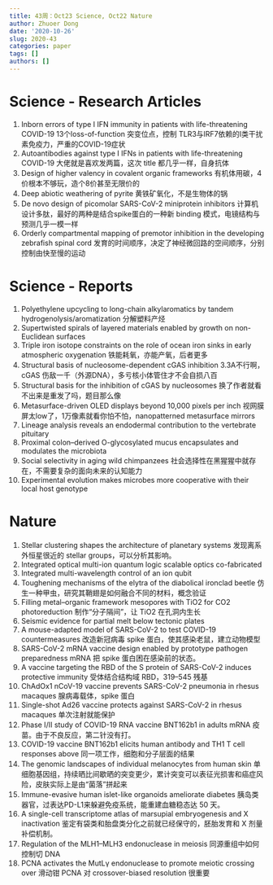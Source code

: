 ```yaml
---
title: 43周：Oct23 Science, Oct22 Nature
author: Zhuoer Dong
date: '2020-10-26'
slug: 2020-43
categories: paper
tags: []
authors: []
---
```

   


# Science - Research Articles

1. Inborn errors of type I IFN immunity in patients with life-threatening COVID-19
   13个loss-of-function 突变位点，控制 TLR3与IRF7依赖的I类干扰素免疫力，严重的COVID-19症状
2. Autoantibodies against type I IFNs in patients with life-threatening COVID-19
   大佬就是喜欢发两篇，这次 title 都几乎一样，自身抗体
3. Design of higher valency in covalent organic frameworks
   有机体用碳，4价根本不够玩，造个8价甚至无限价的
4. Deep abiotic weathering of pyrite
   黄铁矿氧化，不是生物体的锅
5. De novo design of picomolar SARS-CoV-2 miniprotein inhibitors
   计算机设计多肽，最好的两种是结合spike蛋白的一种新 binding 模式，电镜结构与预测几乎一模一样
6. Orderly compartmental mapping of premotor inhibition in the developing zebrafish spinal cord
   发育的时间顺序，决定了神经微回路的空间顺序，分别控制由快至慢的运动



# Science - Reports

1. Polyethylene upcycling to long-chain alkylaromatics by tandem hydrogenolysis/aromatization
   分解塑料产烃
2. Supertwisted spirals of layered materials enabled by growth on non-Euclidean surfaces
3. Triple iron isotope constraints on the role of ocean iron sinks in early atmospheric oxygenation
   铁能耗氧，亦能产氧，后者更多
4. Structural basis of nucleosome-dependent cGAS inhibition
   3.3A不行啊，cGAS 伤敌一千（外源DNA），多亏核小体管住才不会自损八百
5. Structural basis for the inhibition of cGAS by nucleosomes
   换了作者就看不出来是重发了吗，题目那么像
6. Metasurface-driven OLED displays beyond 10,000 pixels per inch
   视网膜屏太low了，1万像素就看你怕不怕，nanopatterned metasurface mirrors
7. Lineage analysis reveals an endodermal contribution to the vertebrate pituitary
8. Proximal colon–derived O-glycosylated mucus encapsulates and modulates the microbiota
9. Social selectivity in aging wild chimpanzees
   社会选择性在黑猩猩中就存在，不需要复杂的面向未来的认知能力
10. Experimental evolution makes microbes more cooperative with their local host genotype



# Nature

01. Stellar clustering shapes the architecture of planetary systems
   发现离系外恒星很近的 stellar groups，可以分析其影响。
02. Integrated optical multi-ion quantum logic
   scalable optics co-fabricated
03. Integrated multi-wavelength control of an ion qubit
04. Toughening mechanisms of the elytra of the diabolical ironclad beetle
    仿生一种甲虫，研究其鞘翅是如何融合不同的材料，概念验证
05. Filling metal–organic framework mesopores with TiO2 for CO2 photoreduction
   制作“分子隔间”，让 TiO2 在孔洞内生长
06. Seismic evidence for partial melt below tectonic plates
07. A mouse-adapted model of SARS-CoV-2 to test COVID-19 countermeasures
    改造新冠病毒 spike 蛋白，使其感染老鼠，建立动物模型
08. SARS-CoV-2 mRNA vaccine design enabled by prototype pathogen preparedness
    mRNA 把 spike 蛋白困在感染前的状态。
09. A vaccine targeting the RBD of the S protein of SARS-CoV-2 induces protective immunity
    受体结合结构域 RBD，319–545 残基
10. ChAdOx1 nCoV-19 vaccine prevents SARS-CoV-2 pneumonia in rhesus macaques
    腺病毒载体，spike 蛋白
11. Single-shot Ad26 vaccine protects against SARS-CoV-2 in rhesus macaques
    单次注射就能保护
12. Phase I/II study of COVID-19 RNA vaccine BNT162b1 in adults
    mRNA 疫苗。由于不良反应，第二针没有打。
13. COVID-19 vaccine BNT162b1 elicits human antibody and TH1 T cell responses
    above 同一项工作，细胞和分子层面的结果
14. The genomic landscapes of individual melanocytes from human skin
    单细胞基因组，持续晒比间歇晒的突变更少，累计突变可以表征光损害和癌症风险，皮肤实际上是由“菌落”拼起来
15. Immune-evasive human islet-like organoids ameliorate diabetes
    胰岛类器官，过表达PD-L1来躲避免疫系统，能重建血糖稳态达 50 天。
16. A single-cell transcriptome atlas of marsupial embryogenesis and X inactivation
    鉴定有袋类和胎盘类分化之前就已经保守的，胚胎发育和 X 剂量补偿机制。
17. Regulation of the MLH1–MLH3 endonuclease in meiosis
    同源重组中如何控制切 DNA
18. PCNA activates the MutLγ endonuclease to promote meiotic crossing over
    滑动钳 PCNA 对 crossover-biased resolution 很重要
